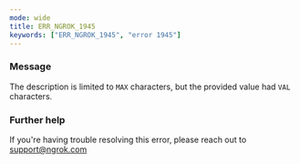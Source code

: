 ```yaml
---
mode: wide
title: ERR_NGROK_1945
keywords: ["ERR_NGROK_1945", "error 1945"]
---
```


### Message

The description is limited to `MAX` characters, but the provided value had `VAL` characters.

### Further help

If you're having trouble resolving this error, please reach out to [support@ngrok.com](mailto:support@ngrok.com?subject=Help%20with%20ERR_NGROK_1945)
